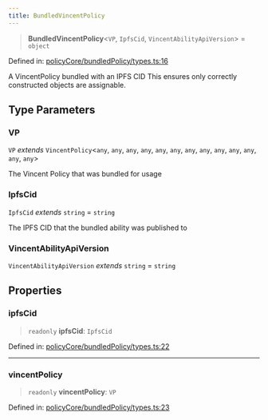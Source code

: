 ```yaml
---
title: BundledVincentPolicy
---
```


> **BundledVincentPolicy**\<`VP`, `IpfsCid`, `VincentAbilityApiVersion`\> = `object`

Defined in: [policyCore/bundledPolicy/types.ts:16](https://github.com/LIT-Protocol/Vincent/blob/73da7c01d4eb076a0ff8650f85c7adf29f486588/packages/libs/ability-sdk/src/lib/policyCore/bundledPolicy/types.ts#L16)

A VincentPolicy bundled with an IPFS CID
This ensures only correctly constructed objects are assignable.

## Type Parameters

### VP

`VP` *extends* `VincentPolicy`\<`any`, `any`, `any`, `any`, `any`, `any`, `any`, `any`, `any`, `any`, `any`, `any`, `any`\>

The Vincent Policy that was bundled for usage

### IpfsCid

`IpfsCid` *extends* `string` = `string`

The IPFS CID that the bundled ability was published to

### VincentAbilityApiVersion

`VincentAbilityApiVersion` *extends* `string` = `string`

## Properties

### ipfsCid

> `readonly` **ipfsCid**: `IpfsCid`

Defined in: [policyCore/bundledPolicy/types.ts:22](https://github.com/LIT-Protocol/Vincent/blob/73da7c01d4eb076a0ff8650f85c7adf29f486588/packages/libs/ability-sdk/src/lib/policyCore/bundledPolicy/types.ts#L22)

***

### vincentPolicy

> `readonly` **vincentPolicy**: `VP`

Defined in: [policyCore/bundledPolicy/types.ts:23](https://github.com/LIT-Protocol/Vincent/blob/73da7c01d4eb076a0ff8650f85c7adf29f486588/packages/libs/ability-sdk/src/lib/policyCore/bundledPolicy/types.ts#L23)
